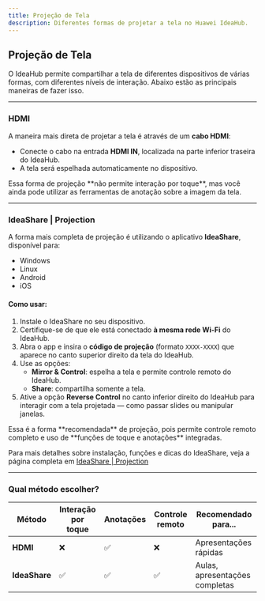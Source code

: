 ```yaml
---
title: Projeção de Tela
description: Diferentes formas de projetar a tela no Huawei IdeaHub.
---
```


## Projeção de Tela

O IdeaHub permite compartilhar a tela de diferentes dispositivos de várias formas, com diferentes níveis de interação. Abaixo estão as principais maneiras de fazer isso.

---

### HDMI

A maneira mais direta de projetar a tela é através de um **cabo HDMI**:

- Conecte o cabo na entrada **HDMI IN**, localizada na parte inferior traseira do IdeaHub.
- A tela será espelhada automaticamente no dispositivo.

<Note>
Essa forma de projeção **não permite interação por toque**, mas você ainda pode utilizar as ferramentas de anotação sobre a imagem da tela.
</Note>

---

### IdeaShare | Projection

A forma mais completa de projeção é utilizando o aplicativo **IdeaShare**, disponível para:

- Windows
- Linux
- Android
- iOS

#### Como usar:

1. Instale o IdeaShare no seu dispositivo.
2. Certifique-se de que ele está conectado **à mesma rede Wi-Fi** do IdeaHub.
3. Abra o app e insira o **código de projeção** (formato `XXXX-XXXX`) que aparece no canto superior direito da tela do IdeaHub.
4. Use as opções:
   - **Mirror & Control**: espelha a tela e permite controle remoto do IdeaHub.
   - **Share**: compartilha somente a tela.
5. Ative a opção **Reverse Control** no canto inferior direito do IdeaHub para interagir com a tela projetada — como passar slides ou manipular janelas.

<Note>
Essa é a forma **recomendada** de projeção, pois permite controle remoto completo e uso de **funções de toque e anotações** integradas.
</Note>

Para mais detalhes sobre instalação, funções e dicas do IdeaShare, veja a página completa em [IdeaShare | Projection](/docs/apps/ideashare)

---

### Qual método escolher?

| Método        | Interação por toque | Anotações | Controle remoto | Recomendado para...           |
|---------------|---------------------|------------|------------------|-------------------------------|
| **HDMI**      | ❌                  | ✅         | ❌               | Apresentações rápidas         |
| **IdeaShare** | ✅                  | ✅         | ✅               | Aulas, apresentações completas |

